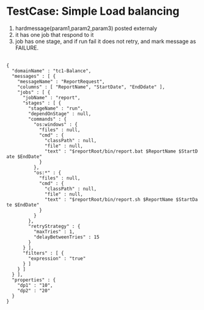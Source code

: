 = TestCase: Simple Load balancing =

# hardmessage(param1,param2,param3) posted externaly
# it has one job that respond to it
# job has one stage, and if run fail it does not retry, and mark message as FAILURE.

 <nowiki>
{
  "domainName" : "tc1-Balance",
  "messages" : [ {
    "messageName" : "ReportRequest",
    "columns" : [ "ReportName", "StartDate", "EndDdate" ],
    "jobs" : [ {
      "jobName" : "report",
      "stages" : [ {
        "stageName" : "run",
        "dependOnStage" : null,
        "commands" : {
          "os:windows" : {
            "files" : null,
            "cmd" : {
              "classPath" : null,
              "file" : null,
              "text" : "$reportRoot/bin/report.bat $ReportName $StartDate $EndDate"
            }
          },
          "os:*" : {
            "files" : null,
            "cmd" : {
              "classPath" : null,
              "file" : null,
              "text" : "$reportRoot/bin/report.sh $ReportName $StartDate $EndDate"
            }
          }
        },
        "retryStrategy" : {
          "maxTries" : 1,
          "delayBetweenTries" : 15
        }
      } ],
      "filters" : [ {
        "expression" : "true"
      } ]
    } ]
  } ],
  "properties" : {
    "dp1" : "10",
    "dp2" : "20"
  }
}
</nowiki>